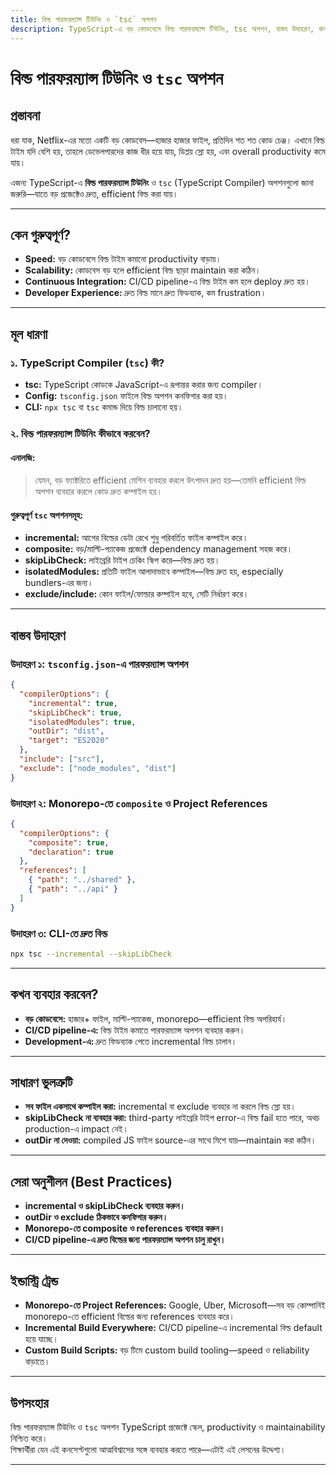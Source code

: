 ```yaml
---
title: বিল্ড পারফরম্যান্স টিউনিং ও `tsc` অপশন
description: TypeScript-এ বড় কোডবেসে বিল্ড পারফরম্যান্স টিউনিং, tsc অপশন, বাস্তব উদাহরণ, কনসেপ্ট, এনালজি, সেরা অনুশীলন
---
```


# বিল্ড পারফরম্যান্স টিউনিং ও `tsc` অপশন

## প্রস্তাবনা

ধরা যাক, Netflix-এর মতো একটি বড় কোডবেস—হাজার হাজার ফাইল, প্রতিদিন শত শত কোড চেঞ্জ।
এখানে বিল্ড টাইম যদি বেশি হয়, তাহলে ডেভেলপারদের কাজ ধীর হয়ে যায়, ডিপ্লয় স্লো হয়, এবং overall productivity কমে যায়।

এজন্য TypeScript-এ **বিল্ড পারফরম্যান্স টিউনিং** ও `tsc` (TypeScript Compiler) অপশনগুলো জানা জরুরি—যাতে বড় প্রজেক্টেও দ্রুত, efficient বিল্ড করা যায়।

---

## কেন গুরুত্বপূর্ণ?

- **Speed:** বড় কোডবেসে বিল্ড টাইম কমানো productivity বাড়ায়।
- **Scalability:** কোডবেস বড় হলে efficient বিল্ড ছাড়া maintain করা কঠিন।
- **Continuous Integration:** CI/CD pipeline-এ বিল্ড টাইম কম হলে deploy দ্রুত হয়।
- **Developer Experience:** দ্রুত বিল্ড মানে দ্রুত ফিডব্যাক, কম frustration।

---

## মূল ধারণা

### ১. TypeScript Compiler (`tsc`) কী?

- **tsc:** TypeScript কোডকে JavaScript-এ রূপান্তর করার জন্য compiler।
- **Config:** `tsconfig.json` ফাইলে বিল্ড অপশন কনফিগার করা হয়।
- **CLI:** `npx tsc` বা `tsc` কমান্ড দিয়ে বিল্ড চালানো হয়।

### ২. বিল্ড পারফরম্যান্স টিউনিং কীভাবে করবেন?

#### এনালজি:
> যেমন, বড় ফ্যাক্টরিতে efficient মেশিন ব্যবহার করলে উৎপাদন দ্রুত হয়—তেমনি efficient বিল্ড অপশন ব্যবহার করলে কোড দ্রুত কম্পাইল হয়।

#### গুরুত্বপূর্ণ `tsc` অপশনসমূহ:

- **incremental:** আগের বিল্ডের ডেটা রেখে শুধু পরিবর্তিত ফাইল কম্পাইল করে।
- **composite:** বড়/মাল্টি-প্যাকেজ প্রজেক্টে dependency management সহজ করে।
- **skipLibCheck:** লাইব্রেরি টাইপ চেকিং স্কিপ করে—বিল্ড দ্রুত হয়।
- **isolatedModules:** প্রতিটি ফাইল আলাদাভাবে কম্পাইল—বিল্ড দ্রুত হয়, especially bundlers-এর জন্য।
- **exclude/include:** কোন ফাইল/ফোল্ডার কম্পাইল হবে, সেটি নির্ধারণ করে।

---

## বাস্তব উদাহরণ

### উদাহরণ ১: `tsconfig.json`-এ পারফরম্যান্স অপশন

```json
{
  "compilerOptions": {
    "incremental": true,
    "skipLibCheck": true,
    "isolatedModules": true,
    "outDir": "dist",
    "target": "ES2020"
  },
  "include": ["src"],
  "exclude": ["node_modules", "dist"]
}
```

### উদাহরণ ২: Monorepo-তে `composite` ও Project References

```json
{
  "compilerOptions": {
    "composite": true,
    "declaration": true
  },
  "references": [
    { "path": "../shared" },
    { "path": "../api" }
  ]
}
```

### উদাহরণ ৩: CLI-তে দ্রুত বিল্ড

```bash
npx tsc --incremental --skipLibCheck
```

---

## কখন ব্যবহার করবেন?

- **বড় কোডবেসে:** হাজার+ ফাইল, মাল্টি-প্যাকেজ, monorepo—efficient বিল্ড অপরিহার্য।
- **CI/CD pipeline-এ:** বিল্ড টাইম কমাতে পারফরম্যান্স অপশন ব্যবহার করুন।
- **Development-এ:** দ্রুত ফিডব্যাক পেতে incremental বিল্ড চালান।

---

## সাধারণ ভুলত্রুটি

- **সব ফাইল একসাথে কম্পাইল করা:** incremental বা exclude ব্যবহার না করলে বিল্ড স্লো হয়।
- **skipLibCheck না ব্যবহার করা:** third-party লাইব্রেরি টাইপ error-এ বিল্ড fail হতে পারে, অথচ production-এ impact নেই।
- **outDir না দেওয়া:** compiled JS ফাইল source-এর সাথে মিশে যায়—maintain করা কঠিন।

---

## সেরা অনুশীলন (Best Practices)

- **incremental ও skipLibCheck ব্যবহার করুন।**
- **outDir ও exclude ঠিকভাবে কনফিগার করুন।**
- **Monorepo-তে composite ও references ব্যবহার করুন।**
- **CI/CD pipeline-এ দ্রুত বিল্ডের জন্য পারফরম্যান্স অপশন চালু রাখুন।**

---

## ইন্ডাস্ট্রি ট্রেন্ড

- **Monorepo-তে Project References:** Google, Uber, Microsoft—সব বড় কোম্পানিই monorepo-তে efficient বিল্ডের জন্য references ব্যবহার করে।
- **Incremental Build Everywhere:** CI/CD pipeline-এ incremental বিল্ড default হয়ে যাচ্ছে।
- **Custom Build Scripts:** বড় টিমে custom build tooling—speed ও reliability বাড়াতে।

---

## উপসংহার

বিল্ড পারফরম্যান্স টিউনিং ও `tsc` অপশন TypeScript প্রজেক্টে স্কেল, productivity ও maintainability নিশ্চিত করে।  
শিক্ষার্থীরা যেন এই কনসেপ্টগুলো আত্মবিশ্বাসের সঙ্গে ব্যবহার করতে পারে—এটাই এই লেসনের উদ্দেশ্য।

---

